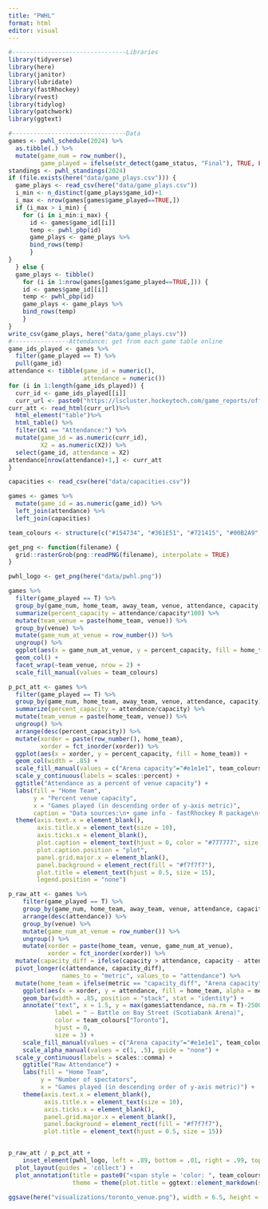 ```yaml
---
title: "PWHL"
format: html
editor: visual
---
```


```r
#--------------------------------Libraries
library(tidyverse)
library(here)
library(janitor)
library(lubridate)
library(fastRhockey)
library(rvest)
library(tidylog)
library(patchwork)
library(ggtext)
```

```r
#--------------------------------Data
games <- pwhl_schedule(2024) %>%
  as.tibble(.) %>%
  mutate(game_num = row_number(),
         game_played = ifelse(str_detect(game_status, "Final"), TRUE, FALSE))
standings <- pwhl_standings(2024)
if (file.exists(here("data/game_plays.csv"))) {
  game_plays <- read_csv(here("data/game_plays.csv"))
  i_min <- n_distinct(game_plays$game_id)+1
  i_max <- nrow(games[games$game_played==TRUE,])
  if (i_max > i_min) {
    for (i in i_min:i_max) {
      id <- games$game_id[[i]]
      temp <- pwhl_pbp(id)
      game_plays <- game_plays %>%
      bind_rows(temp)
      }
}
  } else {
  game_plays <- tibble()
    for (i in 1:nrow(games[games$game_played==TRUE,])) {
    id <- games$game_id[[i]]
    temp <- pwhl_pbp(id)
    game_plays <- game_plays %>%
    bind_rows(temp)
    }
}
write_csv(game_plays, here("data/game_plays.csv"))
#----------------Attendance: get from each game table online
game_ids_played <- games %>%
  filter(game_played == T) %>% 
  pull(game_id)
attendance <- tibble(game_id = numeric(),
                     attendance = numeric())
for (i in 1:length(game_ids_played)) {
  curr_id <- game_ids_played[[i]]
  curr_url <- paste0("https://lscluster.hockeytech.com/game_reports/official-game-report.php?client_code=pwhl&game_id=", curr_id)
curr_att <- read_html(curr_url)%>% 
  html_element("table")%>%
  html_table() %>%
  filter(X1 == "Attendance:") %>%
  mutate(game_id = as.numeric(curr_id),
         X2 = as.numeric(X2)) %>%
  select(game_id, attendance = X2) 
attendance[nrow(attendance)+1,] <- curr_att
}

capacities <- read_csv(here("data/capacities.csv"))

games <- games %>%
  mutate(game_id = as.numeric(game_id)) %>%
  left_join(attendance) %>%
  left_join(capacities)

```

```r
team_colours <- structure(c("#154734", "#361E51", "#721415", "#00B2A9", "#BA1C13", "#307FE2"), .Names = c("Boston", "Minnesota", "Montreal", "New York", "Ottawa", "Toronto"))
```

```r

get_png <- function(filename) {
  grid::rasterGrob(png::readPNG(filename), interpolate = TRUE)
}

pwhl_logo <- get_png(here("data/pwhl.png"))

games %>% 
  filter(game_played == T) %>% 
  group_by(game_num, home_team, away_team, venue, attendance, capacity) %>%
  summarize(percent_capacity = attendance/capacity*100) %>% 
  mutate(team_venue = paste(home_team, venue)) %>%
  group_by(venue) %>% 
  mutate(game_num_at_venue = row_number()) %>% 
  ungroup() %>% 
  ggplot(aes(x = game_num_at_venue, y = percent_capacity, fill = home_team)) +
  geom_col() +
  facet_wrap(~team_venue, nrow = 2) +
  scale_fill_manual(values = team_colours)

p_pct_att <- games %>% 
  filter(game_played == T) %>% 
  group_by(game_num, home_team, away_team, venue, attendance, capacity) %>%
  summarize(percent_capacity = attendance/capacity) %>% 
  mutate(team_venue = paste(home_team, venue)) %>%
  ungroup() %>%
  arrange(desc(percent_capacity)) %>%
  mutate(xorder = paste(row_number(), home_team),
         xorder = fct_inorder(xorder)) %>% 
  ggplot(aes(x = xorder, y = percent_capacity, fill = home_team)) +
  geom_col(width = .85) +
  scale_fill_manual(values = c("Arena capacity"="#e1e1e1", team_colours))+
  scale_y_continuous(labels = scales::percent) +
  ggtitle("Attendance as a percent of venue capacity") +
  labs(fill = "Home Team",
       y = "Percent venue capacity",
       x = "Games played (in descending order of y-axis metric)",
       caption = "Data sources:\n• game info - fastRhockey R package\n• attendance info - PWHL official website\n• venue capacity info - Wikipedia/venue official websites where available") +
  theme(axis.text.x = element_blank(),
        axis.title.x = element_text(size = 10),
        axis.ticks.x = element_blank(),
        plot.caption = element_text(hjust = 0, color = "#777777", size = 7),
        plot.caption.position = "plot",
        panel.grid.major.x = element_blank(),
        panel.background = element_rect(fill = "#f7f7f7"),
        plot.title = element_text(hjust = 0.5, size = 15),
        legend.position = "none") 

p_raw_att <- games %>% 
    filter(game_played == T) %>% 
    group_by(game_num, home_team, away_team, venue, attendance, capacity) %>%
    arrange(desc(attendance)) %>%
    group_by(venue) %>% 
    mutate(game_num_at_venue = row_number()) %>% 
    ungroup() %>% 
    mutate(xorder = paste(home_team, venue, game_num_at_venue),
           xorder = fct_inorder(xorder)) %>% 
  mutate(capacity_diff = ifelse(capacity > attendance, capacity - attendance, NA)) %>% 
  pivot_longer(c(attendance, capacity_diff), 
               names_to = "metric", values_to = "attendance") %>% 
  mutate(home_team = ifelse(metric == "capacity_diff", "Arena capacity", home_team)) %>%
    ggplot(aes(x = xorder, y = attendance, fill = home_team, alpha = metric)) +
    geom_bar(width = .85, position = "stack", stat = "identity") +
    annotate("text", x = 1.5, y = max(games$attendance, na.rm = T)-2500, 
             label = " — Battle on Bay Street (Scotiabank Arena)",
             color = team_colours["Toronto"],
             hjust = 0,
             size = 3) +
    scale_fill_manual(values = c("Arena capacity"="#e1e1e1", team_colours)) +
    scale_alpha_manual(values = c(1, .5), guide = "none") +
  scale_y_continuous(labels = scales::comma) +
    ggtitle("Raw Attendance") +
    labs(fill = "Home Team",
         y = "Number of spectators",
         x = "Games played (in descending order of y-axis metric)") +
    theme(axis.text.x = element_blank(),
          axis.title.x = element_text(size = 10),
          axis.ticks.x = element_blank(),
          panel.grid.major.x = element_blank(),
          panel.background = element_rect(fill = "#f7f7f7"),
          plot.title = element_text(hjust = 0.5, size = 15)) 


p_raw_att / p_pct_att + 
    inset_element(pwhl_logo, left = .89, bottom = .01, right = .99, top = .11, align_to = "full") +
  plot_layout(guides = 'collect') +
  plot_annotation(title = paste0("<span style = 'color: ", team_colours["Toronto"], ";'>PWHL Toronto</span> attendance limited by venue capacity\n"), 
                  theme = theme(plot.title = ggtext::element_markdown(size = 19))) 

ggsave(here("visualizations/toronto_venue.png"), width = 6.5, height = 6, units = "in")
```

```r

```

